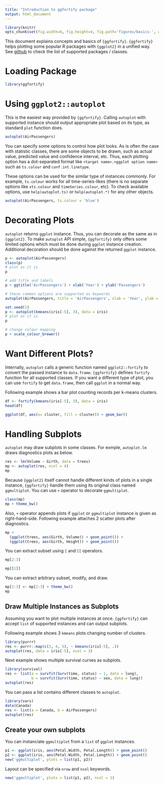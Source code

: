 ```yaml
---
title: "Introduction to ggfortify package"
output: html_document
---
```


<!--
%\VignetteEngine{knitr::knitr}
%\VignetteIndexEntry{Introduction to ggfortify package}
-->

```r
library(knitr)
opts_chunk$set(fig.width=6, fig.height=4, fig.path='figures/basics-', warning=FALSE)
```

This document explains concepts and basics of `{ggfortify}`. `{ggfortify}` helps plotting some popular R packages with `{ggplot2}` in a unified way. See [github](https://github.com/sinhrks/ggfortify) to check the list of supported packages / classes.

# Loading Package

```r
library(ggfortify)
```

# Using `ggplot2::autoplot`

This is the easiest way provided by `{ggfortify}`. Calling `autoplot` with supported instance should output appropriate plot based on its type, as standard `plot` function does.

```r
autoplot(AirPassengers)
```

You can specify some options to control how plot looks. As is often the case with statistic classes, there are some objects to be drawn, such as actual value, predicted value and confidence interval, etc. Thus, each plotting option has a dot-separated format like `<target name>.<ggplot option name>` such as `ts.colour` and `conf.int.linetype`.

These options can be used for the similar type of instances commonly. For example, `ts.colour` works for all time-series-likes (there is no separate options like `xts.colour` and `timeSeries.colour`, etc). To check available options, use `help(autoplot.ts)` or `help(autoplot.*)` for any other objects.

```r
autoplot(AirPassengers, ts.colour = 'blue')
```

# Decorating Plots

`autoplot` returns `ggplot` instance. Thus, you can decorate as the same as in ``{ggplot2}``. To make `autoplot` API simple, `{ggfortify}` only offers some limited options which must be done during `ggplot` instance creation. Additional decoration should be done against the returned ``ggplot`` instance.

```r
p <- autoplot(AirPassengers)
class(p)
# plot as it is
p

# add title and labels
p + ggtitle('AirPassengers') + xlab('Year') + ylab('Passengers')
```

```r
# these common options are supported as keywords 
autoplot(AirPassengers, title = 'AirPassengers', xlab = 'Year', ylab = 'Passengers')
```

```r
set.seed(1)
p <- autoplot(kmeans(iris[-5], 3), data = iris)
# plot as it is
p

# change colour mapping
p + scale_colour_brewer()
```

# Want Different Plots?

Internally, `autoplot` calls a generic function named `ggplot2::fortify` to convert the passed instance to `data.frame`. `{ggfortify}` defines `fortify` function for all supported classes. If you want a different type of plot, you can use `fortify` to get `data.frame`, then call `ggplot` in a normal way.

Following example shows a bar plot counting records per k-means clusters.

```r
df <- fortify(kmeans(iris[-5], 3), data = iris)
head(df)

ggplot(df, aes(x= cluster, fill = cluster)) + geom_bar()
```

# Handling Subplots

``autoplot`` may draw subplots in some classes. For exmple, ``autoplot.lm`` draws diagnostics plots as below.

```r
res <- lm(Volume ~ Girth, data = trees)  
mp <- autoplot(res, ncol = 4)
mp
```

Because `{ggplot2}` itself cannot handle different kinds of plots in a single instance, `{ggfortify}` handle them using its original class named `ggmultiplot`. You can use `+` operator to decorate `ggmultiplot`.

```r
class(mp)
mp + theme_bw()
```

Also, ``+`` operator appends plots if ``ggplot`` or ``ggmultiplot`` instance is given as right-hand-side. Following example attaches 2 scatter plots after diagnostics.

```r
mp +
  (ggplot(trees, aes(Girth, Volume)) + geom_point()) +
  (ggplot(trees, aes(Girth, Height)) + geom_point())
```

You can extract subset using ``[`` and ``[[`` operators.

```r
mp[2:3]
```

```r
mp[[1]]
```

You can extract arbitrary subset, modify, and draw.

```r
mp[2:3] <- mp[2:3] + theme_bw()
mp
```

## Draw Multiple Instances as Subplots

Assuming you want to plot multiple instances at once. ``{ggfortify}`` can accept ``list`` of supported instances and can output subplots.

Following example shows 3 ``kmeans`` plots changing number of clusters.

```r
library(purrr)
res <- purrr::map(c(3, 4, 5), ~ kmeans(iris[-5], .))
autoplot(res, data = iris[-5], ncol = 3)
```

Next example shows multiple survival curves as subplots.

```r
library(survival)
res <- list(a = survfit(Surv(time, status) ~ 1, data = lung),
            b = survfit(Surv(time, status) ~ sex, data = lung))
autoplot(res)
```

You can pass a list contains different classes to ``autoplot``.

```r
library(vars)
data(Canada)
res <- list(a = Canada, b = AirPassengers)
autoplot(res)
```

## Create your own subplots

You can instanciate ``ggmultiplot`` from a ``list`` of ``ggplot`` instances.

```r
p1 <- ggplot(iris, aes(Petal.Width, Petal.Length)) + geom_point()
p2 <- ggplot(iris, aes(Petal.Width, Petal.Length)) + geom_point()
new('ggmultiplot', plots = list(p1, p2))
```

Layout can be specified via ``nrow`` and ``ncol`` keywords.

```r
new('ggmultiplot', plots = list(p1, p2), ncol = 1)
```



